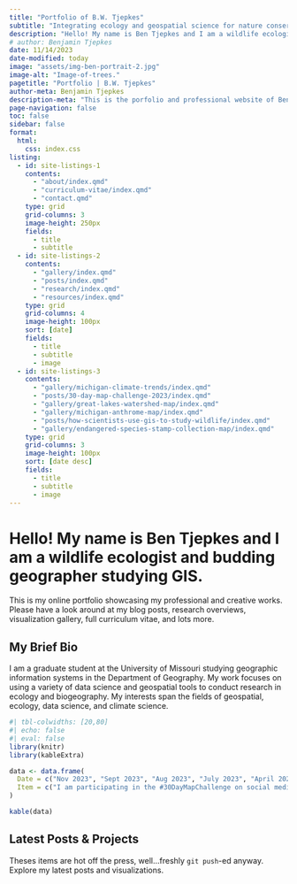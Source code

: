 ---
title: "Portfolio of B.W. Tjepkes"
subtitle: "Integrating ecology and geospatial science for nature conservation."
description: "Hello! My name is Ben Tjepkes and I am a wildlife ecologist and developing geographer. This site provides an overview of my career and a showcase of my technical aptitude."
# author: Benjamin Tjepkes
date: 11/14/2023
date-modified: today
image: "assets/img-ben-portrait-2.jpg"
image-alt: "Image-of-trees."
pagetitle: "Portfolio | B.W. Tjepkes"
author-meta: Benjamin Tjepkes
description-meta: "This is the porfolio and professional website of Benjamin Tjepkes."
page-navigation: false
toc: false
sidebar: false
format:
  html:
    css: index.css
listing:
  - id: site-listings-1
    contents:
      - "about/index.qmd"
      - "curriculum-vitae/index.qmd"
      - "contact.qmd"
    type: grid
    grid-columns: 3
    image-height: 250px
    fields:
      - title
      - subtitle
  - id: site-listings-2
    contents:
      - "gallery/index.qmd"
      - "posts/index.qmd"
      - "research/index.qmd"
      - "resources/index.qmd"
    type: grid
    grid-columns: 4
    image-height: 100px
    sort: [date]
    fields:
      - title
      - subtitle
      - image
  - id: site-listings-3
    contents:
      - "gallery/michigan-climate-trends/index.qmd"
      - "posts/30-day-map-challenge-2023/index.qmd"
      - "gallery/great-lakes-watershed-map/index.qmd"
      - "gallery/michigan-anthrome-map/index.qmd"
      - "posts/how-scientists-use-gis-to-study-wildlife/index.qmd"
      - "gallery/endangered-species-stamp-collection-map/index.qmd"
    type: grid
    grid-columns: 3
    image-height: 100px
    sort: [date desc]
    fields:
      - title
      - subtitle
      - image
---

::: {#intro-section}

# Hello! My name is Ben Tjepkes and I am a wildlife **ecologist** and budding **geographer** studying GIS.

This is my online portfolio showcasing my professional and creative works. Please have a look around at my blog posts, research overviews, visualization gallery, full curriculum vitae, and lots more.

:::

::: {#site-listings-2 .column-body-outset}
:::


## My Brief Bio

I am a graduate student at the University of Missouri studying geographic information systems in the Department of Geography. My work focuses on using a variety of data science and geospatial tools to conduct research in ecology and biogeography. My interests span the fields of geospatial, ecology, data science, and climate science.


::: {#site-listings-1 }
:::

<!-- *Below are some of my recent professional activities.* -->

<!-- - **Nov 2023** -- I am participating in the #30DayMapChallenge on social media. See all my map contributions so far [here](posts/30-day-map-challenge-2023/index.qmd). -->

<!-- - **Sep 2023** -- I recently attended the [2023 Posit Conference](https://posit.co/conference/) and enjoyed learning more about open source data science. -->

<!-- - **Aug 2023** -- I have started graduate school at the University of Missouri [Department of Geography](https://geography.missouri.edu). Updates on my thesis work coming soon! -->

<!-- - **July 2023** -- One of my maps, *Stamped in History: 50 Years of Imperiled Species Conservation*, was [awarded second place](https://www.gisci.org/About-Us/Map-Contest/Previous-Contest-Winners) (Professional Category) in the 2023 GIS Certification Institute map contest. -->

```{r}
#| tbl-colwidths: [20,80]
#| echo: false
#| eval: false
library(knitr)
library(kableExtra)

data <- data.frame(
  Date = c("Nov 2023", "Sept 2023", "Aug 2023", "July 2023", "April 2023"),
  Item = c("I am participating in the #30DayMapChallenge on social media. See all my map contributions so far [here](posts/30-day-map-challenge-2023/index.qmd).", "Sept 2023", "Aug 2023", "July 2023", "April 2023")
)

kable(data)
```

<!-- |                |                                                                                                                                                                                                                                                                | -->
<!-- |:----------------------:|------------------------------------------------| -->
<!-- |  **Nov 2023**  | I am participating in the #30DayMapChallenge on social media. See all my map contributions so far [here](posts/30-day-map-challenge-2023/index.qmd).                                                                                                           | -->
<!-- | **Sept 2023**  | I recently attended the [2023 Posit Conference](https://posit.co/conference/) and enjoyed learning more about open source data science.                                                                                                                        | -->
<!-- |  **Aug 2023**  | I have started graduate school at the University of Missouri [Department of Geography](https://geography.missouri.edu). Updates on my thesis work coming soon!                                                                                                 | -->
<!-- | **July 2023**  | One of my maps, *Stamped in History: 50 Years of Imperiled Species Conservation*, was [awarded second place](https://www.gisci.org/About-Us/Map-Contest/Previous-Contest-Winners) (Professional Category) in the 2023 GIS Certification Institute map contest. | -->
<!-- | **April 2023** | I was fortunate to give a talk about some of my work (integrating geospatial modeling and reproducible reporting for bat conservation) at the 2023 Missouri GIS Conference.                                                                                    | -->

<!-- : {tbl-colwidths="\[20,80\]"} -->
<!-- ::: -->


## Latest Posts & Projects

Theses items are hot off the press, well...freshly `git push`-ed anyway. Explore my latest posts and visualizations.

::: {#site-listings-3}
:::
